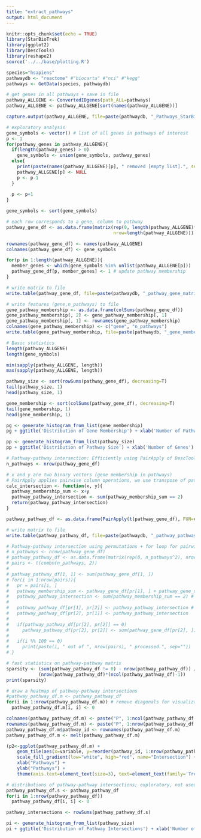 ```yaml
---
title: "extract_pathways"
output: html_document
---
```


```r
knitr::opts_chunk$set(echo = TRUE)
library(StarBioTrek)
library(ggplot2)
library(DescTools)
library(reshape2)
source('../../base/plotting.R')
```

```r
species="hsapiens"
pathwaydb <- "reactome" #"biocarta" #"nci" #"kegg" 
pathways <- GetData(species, pathwaydb)

# get genes in all pathways + save in file
pathway_ALLGENE <- ConvertedIDgenes(path_ALL=pathways)
pathway_ALLGENE <- pathway_ALLGENE[sort(names(pathway_ALLGENE))]
```

```r
capture.output(pathway_ALLGENE, file=paste(pathwaydb, "_Pathways_StarBioTrek_", Sys.Date(), ".txt", sep=""))
```

```r
# exploratory analysis
gene_symbols <- vector() # list of all genes in pathways of interest
p <- 1
for(pathway_genes in pathway_ALLGENE){
  if(length(pathway_genes) > 0)
    gene_symbols <- union(gene_symbols, pathway_genes)
  else{
    print(paste(names(pathway_ALLGENE)[p], " removed [empty list].", sep=""))
    pathway_ALLGENE[p] <- NULL
    p <- p-1
  }
    
  p <- p+1
}

gene_symbols <- sort(gene_symbols)
```

```r
# each row corresponds to a gene, column to pathway
pathway_gene_df <- as.data.frame(matrix(rep(0, length(pathway_ALLGENE)*length(gene_symbols)), 
                                        nrow=length(pathway_ALLGENE)))

rownames(pathway_gene_df) <- names(pathway_ALLGENE)
colnames(pathway_gene_df) <- gene_symbols

for(p in 1:length(pathway_ALLGENE)){
  member_genes <- which(gene_symbols %in% unlist(pathway_ALLGENE[p]))
  pathway_gene_df[p, member_genes] <- 1 # update pathway membership
}

# write matrix to file
write.table(pathway_gene_df, file=paste(pathwaydb, "_pathway_gene_matrix_", Sys.Date(), ".txt", sep=""), row.names=T, col.names=T, quote=F)

# write features (gene,n_pathways) to file
gene_pathway_membership <- as.data.frame(colSums(pathway_gene_df))
gene_pathway_membership[, 2] <- gene_pathway_membership[, 1]
gene_pathway_membership[, 1] <- rownames(gene_pathway_membership)
colnames(gene_pathway_membership) <- c("gene", "n_pathways")
write.table(gene_pathway_membership, file=paste(pathwaydb, "_gene_membership", ".txt", sep=""), row.names=F, col.names=T, quote=F, sep=",")
```

```r
# Basic statistics
length(pathway_ALLGENE)
length(gene_symbols)

min(sapply(pathway_ALLGENE, length))
max(sapply(pathway_ALLGENE, length))

pathway_size <- sort(rowSums(pathway_gene_df), decreasing=T)
tail(pathway_size, 1)
head(pathway_size, 1)

gene_membership <- sort(colSums(pathway_gene_df), decreasing=T)
tail(gene_membership, 1)
head(gene_membership, 1)
```

```r
pg <- generate_histogram_from_list(gene_membership)
pg + ggtitle('Distribution of Gene Membership') + xlab('Number of Pathways') + ylab('Frequency')

pp <- generate_histogram_from_list(pathway_size) 
pp + ggtitle('Distribution of Pathway Size') + xlab('Number of Genes') + ylab('Frequency') # + xlim(0, 100) # enforce x-axis range
```

```r
# Pathway-pathway intersection: Efficiently using PairApply of DescTools
n_pathways <- nrow(pathway_gene_df)

# x and y are two binary vectors (gene membership in pathways)
# PairApply applies pairwise column operations, we use transpose of pathway_gene_df
calc_intersection <- function(x, y){
  pathway_membership_sum <- x+y
  pathway_pathway_intersection <- sum(pathway_membership_sum == 2)
  return(pathway_pathway_intersection)
}

pathway_pathway_df <- as.data.frame(PairApply(t(pathway_gene_df), FUN=calc_intersection))

# write matrix to file
write.table(pathway_pathway_df, file=paste(pathwaydb, "_pathway_pathway_matrix_", Sys.Date(), ".txt", sep=""), row.names=T, col.names=T, quote=F)
```

```r
# Pathway-pathway intersection using permutations + for loop for pairwise comparisons; considerably less efficient than the one above 
# n_pathways <- nrow(pathway_gene_df)
# pathway_pathway_df <- as.data.frame(matrix(rep(0, n_pathways^2), nrow=n_pathways))
# pairs <- t(combn(n_pathways, 2))
# 
# pathway_pathway_df[1, 1] <- sum(pathway_gene_df[1, ])
# for(i in 1:nrow(pairs)){
#   pr = pairs[i, ]
#   pathway_membership_sum <- pathway_gene_df[pr[1], ] + pathway_gene_df[pr[2], ] # element wise sum of binary vectors
#   pathway_pathway_intersection <- sum(pathway_membership_sum == 2) # counting number of intersections (~AND operation)
# 
#   pathway_pathway_df[pr[1], pr[2]] <- pathway_pathway_intersection # update intersection values
#   pathway_pathway_df[pr[2], pr[1]] <- pathway_pathway_intersection
#   
#   if(pathway_pathway_df[pr[2], pr[2]] == 0)
#     pathway_pathway_df[pr[2], pr[2]] <- sum(pathway_gene_df[pr[2], ]) # update diagonal (reflexive) values
#   
#   if(i %% 100 == 0)
#     print(paste(i, " out of ", nrow(pairs), " processed.", sep=""))
# }
```

```r
# fast statistics on pathway-pathway matrix
sparsity <- (sum(pathway_pathway_df != 0) - nrow(pathway_pathway_df)) / 
            (nrow(pathway_pathway_df)*(ncol(pathway_pathway_df)-1))
print(sparsity)
```

```r
# draw a heatmap of pathway-pathway intersections
#pathway_pathway_df.m <- pathway_pathway_df
for(i in 1:nrow(pathway_pathway_df.m)) # remove diagonals for visualization purposes (to remove high outlying values in diagonal)
  pathway_pathway_df.m[i, i] <- 0

colnames(pathway_pathway_df.m) <- paste("P", 1:ncol(pathway_pathway_df.m), sep="")
rownames(pathway_pathway_df.m) <- paste("P", 1:nrow(pathway_pathway_df.m), sep="")
pathway_pathway_df.m$pathway_id <- rownames(pathway_pathway_df.m)
pathway_pathway_df.m <- melt(pathway_pathway_df.m)

(p2<-ggplot(pathway_pathway_df.m) + 
    geom_tile(aes(x=variable, y=reorder(pathway_id, 1:nrow(pathway_pathway_df.m), order=T), fill=value), color="white") + 
    scale_fill_gradient(low="white", high="red", name="Intersection") + 
    xlab("Pathways") +
    ylab("Pathways") +
    theme(axis.text=element_text(size=3), text=element_text(family='Trebuchet MS', face='bold')))
```

```r
# distributions of pathway-pathway intersections; exploratory, not used in figure updates
pathway_pathway_df.s <- pathway_pathway_df
for(i in 1:nrow(pathway_pathway_df))
  pathway_pathway_df[i, i] <- 0

pathway_intersections <- rowSums(pathway_pathway_df.s)

pi <- generate_histogram_from_list(pathway_size) 
pi + ggtitle('Distribution of Pathway Intersections') + xlab('Number of Intersections') + ylab('Number of Pathways')
```